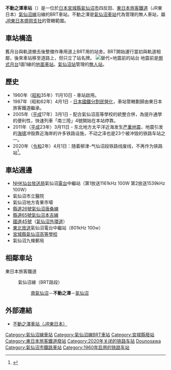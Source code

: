 {{NoteTA|1 = zh:不動之澤車站; zh-cn:不动之泽站; zh-tw:不動之澤車站; zh-hk:不動之澤站; }}
{{日本車站資訊
| 公司色 = green
| 文字色 = 
| 站名 = 不動之澤車站
| 圖片 = Fudonosawa-stn-BRT01.jpg
| pxl = 285px
| 圖片說明 = BRT专用道整备後的站台
| 日文原名 = 不動の沢
| 平假名 = ふどうのさわ
| 羅馬拼音 = Fudōnosawa
| 副站名 = 
| 電報略號 = フサ
| 車站編號 = 
| 所屬公司 = [[File:JR_logo_(east).svg|22px]] [[東日本旅客鐵道|東日本旅客鐵道]]
| 所屬路線 = {{Color|#6600cc|■}}[[氣仙沼線|氣仙沼線]]
| 距離 = 69.6
| 起站 = [[前谷地車站|前谷地]]
| 前一站 = [[南氣仙沼車站|南氣仙沼]]
| 前一站距離 = 1.3
| 後一站距離 = 3.2
| 後一站 = [[氣仙沼車站|氣仙沼]]
| 所在地 = [[宮城縣|宮城縣]][[氣仙沼市|氣仙沼市]]四反田
| 車站構造 = 地面車站
| 月台配置 = 1面1線
| 啟用年月日 = 1960年（[[昭和|昭和]]35年）11月10日
| 廢站年月日 = 
| 乘客人數 = 161
| 上下車人次 = 
| 統計年度 = 2015年
| 轉車 = 
| 備註 = 無人車站
| 全寬備註 = 
| name = 
| address = 
}}
'''不動之澤車站'''（{{jpn|j=不動の沢駅|hg=ふどうのさわえき|rm=Fudōnosawa eki|f=y}}）是一位於[[日本|日本]][[宮城縣|宮城縣]][[氣仙沼市|氣仙沼市]]四反田、[[東日本旅客鐵道|東日本旅客鐵道]]（JR東日本）[[氣仙沼線|氣仙沼線]]沿線的BRT車站。不動之澤是[[氣仙沼車站|氣仙沼車站]]代為管理的無人車站，屬[[東日本旅客鐵道盛岡支社|JR東日本盛岡支社]]的管轄範圍。

== 車站構造 ==
舊月台與軌道撤去後整備作專用道上BRT用的站舍。BRT開始運行當初與軌道相鄰，後來車站移至道路上，但只立了站名牌。
[[File:Fudonosawa20090802.JPG|替代=地震前的站台]]
地震前是[[側式月台|側式月台]]1面1線的[[地面車站|地面車站]]。[[氣仙沼站|氣仙沼站]]管理的[[無人站|無人站]]。

== 歷史 ==
*1960年（[[昭和|昭和]]35年）11月10日 - 車站啟用。
*1987年（昭和62年）4月1日 - [[日本國鐵分割民營化|日本國鐵分割民營化]]，車站管轄劃歸由東日本旅客鐵道繼承。
*2005年（[[平成|平成]]17年）3月1日 - 配合氣仙沼高等學校的統整合併，為提升通學的便利性，快速列車「南三陸」4號開始在本站停靠。
*2011年（[[平成|平成]]23年）3月11日 - 东北地方太平洋近海发生[[2011年日本東北地方太平洋近海地震|严重地震]]，地震引发的[[海嘯|海啸]]冲毁靠近海岸的许多铁路设施，不动之泽也是23个被冲毁的铁路车站之一。
*2020年（[[令和|令和]]2年）4月1日：随着柳津-气仙沼段铁路线废线，不再作为铁路站<ref>{{Cite web|title=気仙沼線(柳津~気仙沼間)及び大船渡線(気仙沼~盛間)における 鉄道事業の廃止の日の繰上げの届出について|url=https://www.jreast.co.jp/press/2019/20200131_ho01.pdf|accessdate=|author=|date=2020-01-31|format=PDF|publisher=|language=ja|archiveurl=https://web.archive.org/web/20200204215535/https://www.jreast.co.jp/press/2019/20200131_ho01.pdf|archivedate=2020-02-04|dead-url=no}}</ref>。

== 車站週邊 ==
* [[NHK仙台放送局|NHK仙台放送局]]氣仙沼[[電台|電台]]中繼站（第1放送1161kHz 100W 第2放送1539kHz 100W）
* 氣仙沼市立醫院
* 氣仙沼地方青果市場
* [[宮城縣道26號氣仙沼唐桑線|縣道26號氣仙沼唐桑線]]
* [[宮城縣道65號氣仙沼本吉線|縣道65號氣仙沼本吉線]]
* [[國道45號|國道45號]]（[[氣仙沼外環道|氣仙沼外環道]]）
* [[東北放送|東北放送]]氣仙沼電台中繼站（801kHz 100w）
* [[宮城縣氣仙沼高等學校|宮城縣氣仙沼高等學校]]
* 氣仙沼九條郵局

== 相鄰車站 ==
; 東日本旅客鐵道
: {{Color|#6600cc|■}}氣仙沼線（BRT路段）
::  [[南氣仙沼站|南氣仙沼]]－'''不動之澤'''－[[氣仙沼站|氣仙沼]]

== 外部連結 ==
* {{ja}}[http://www.jreast.co.jp/estation/station/info.aspx?StationCd=1377 不動之澤車站（JR東日本）]{{Wayback|url=http://www.jreast.co.jp/estation/station/info.aspx?StationCd=1377 |date=20191202002534 }}

{{氣仙沼線}}

{{DEFAULTSORT:Fudonosawa}}
[[Category:氣仙沼線車站|Category:氣仙沼線車站]]
[[Category:氣仙沼線BRT車站|Category:氣仙沼線BRT車站]]
[[Category:宮城縣廢站|Category:宮城縣廢站]]
[[Category:東日本旅客鐵道廢站|Category:東日本旅客鐵道廢站]]
[[Category:2020年关闭的铁路车站|Category:2020年关闭的铁路车站]]
[[Category:日本鐵路車站_Fu|Dounosawa]]
[[Category:氣仙沼市鐵路車站|Category:氣仙沼市鐵路車站]]
[[Category:1960年启用的铁路车站|Category:1960年启用的铁路车站]]